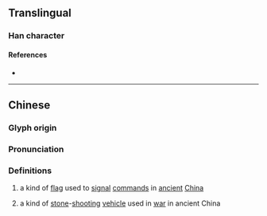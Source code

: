 {{character info}}
==Translingual==

===Han character===
{{Han char|rn=70|rad=方|as=15|sn=19|four=08266|canj=YSOOA|ids=⿸⿰方𠂉會}}

====References====
* {{Han ref|kx=0485.150|dkj=13706|dj=0847.160|hdz=32185.070|uh=65DD|ud=26077|bh=F24A|bd=62026}}

----

==Chinese==
{{zh-forms}}

===Glyph origin===
{{Han compound|㫃|會|c1=s|c2=p|ls=psc}}

===Pronunciation===
{{zh-pron
|m=kuài
|m-s=
|dg=
|c=kui2,kui3
|c-t=
|g=
|h=pfs=
|j=
|mb=
|md=
|mn=
|mn-t=
|w=
|x=
|mc=y
|oc=y
|cat=n
}}

===Definitions===
{{zh-hanzi}}

# {{lb|zh|historical}} a kind of [[flag]] used to [[signal]] [[command]]s in [[ancient]] [[China]]
# {{lb|zh|historical}} a kind of [[stone]]-[[shooting]] [[vehicle]] used in [[war]] in ancient China